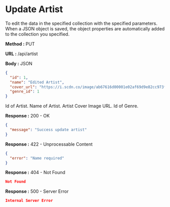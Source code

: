 
# Update Artist

To edit the data in the specified collection with the specified parameters.
When a JSON object is saved, the object properties are automatically added to the collection you specified.

**Method :** <Badge variant="info">PUT</Badge>

**URL :** <Badge variant="dark">/api/artist</Badge>

**Body :** <Badge variant="purple">JSON</Badge>

```json
{
  "id": 1,
  "name": "Edited Artist",
  "cover_url": "https://i.scdn.co/image/ab67616d00001e02af69d9e82cc973f608481610",
  "genre_id": 1
}
```

<Param name="id" type="number" required={true}>Id of Artist.</Param>
<Param name="name" type="string" required={true}>Name of Artist.</Param>
<Param name="cover_url" type="string" optional>Artist Cover Image URL.</Param>
<Param name="genre_id" type="number" required={true}>Id of Genre.</Param>

**Response :** <BadgeOutline variant="success">200 - OK</BadgeOutline>

```json
{
  "message": "Success update artist"
}
```

**Response :** <BadgeOutline variant="info">422 - Unprocessable Content</BadgeOutline>

```json
{
  "error": "Name required"
}
```

**Response :** <BadgeOutline variant="warning">404 - Not Found</BadgeOutline>

```json
Not Found
```

**Response :** <BadgeOutline variant="danger">500 - Server Error</BadgeOutline>

```json
Internal Server Error
```

